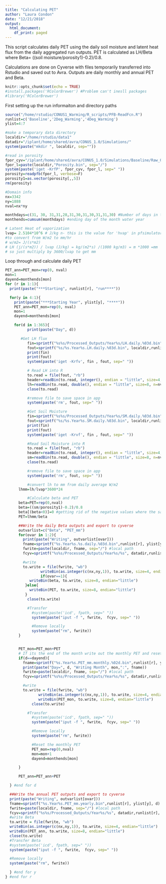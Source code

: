 ```yaml
---
title: "Calculating PET"
author: "Laura Condon"
date: "12/21/2018"
output:
  html_document:
    df_print: paged
---
```

This script calculates daily PET using the daily soil moisture and latent heat flux from the daily aggregated run outputs. PET is calculated as LH/Beta where Beta= ((soil moisture/porosity1)-0.2)/0.8.  

Calculations are done on Cyverse with files temporarily transferred into Rstudio and saved out to Avra. Outputs are daily monthly and annual PET and Beta. 

```r
knitr::opts_chunk$set(echo = TRUE)
#install.packages('RColorBrewer') #Problem can't inesll packages
#library('RColorBrewer')
```

First setting up the run informaiton and directory paths
```r
source("/home/rstudio/CONUS1_Warming/R_scripts/PFB-ReadFcn.R")
runlist=c('Baseline','2Deg_Warming','4Deg_Warming')
ylist=4:7

#make a temporary data directory
localdir="/home/rstudio/data1"
datadir="/iplant/home/shared/avra/CONUS_1.0/Simulations/"
system(paste("mkdir ", localdir, sep=""))

#read in porosity
fpor_cyv="/iplant/home/shared/avra/CONUS_1.0/Simulations/Baseline/Raw_Outputs/CONUS.5layer.pfclm.PumpHS.run4.out.porosity.pfb"
fpor_l=paste(localdir,"Porosity.bin", sep="/")
system(paste('iget -KrfP', fpor_cyv, fpor_l, sep=" "))
porosity=readpfb(fpor_l, verbose=F)
porosity1=as.vector(porosity[,,5])
rm(porosity)

#Domain info
nx=3342
ny=1888
nval=nx*ny

monthdays=c(31, 30, 31,31,28,31,30,31,30,31,31,30) #Number of days in the month for water year (i.e. starting in October)
monthends=cumsum(monthdays) #ending day of the month water year

# Latent Heat of vaporization
lvap= 2.5104*10^6 # J/kg n- this is the value for 'hvap' in pfsimulator/clm/clm_varcon.F90
#to convert from W/m2 to mm/hr
# w/m2= J/(s*m2)
# LH (j/(s*m2)) / lvap (J/kg) = kg/(m2*s) /(1000 kg/m3) = m *1000 =mm
# so just multiply by 3600/lvap to get mm   
```

Loop through and calculate daily PET
```r
PET_ann=PET_mon=rep(0, nval)
mon=1
dayend=monthends[mon]
for (r in 1:1){
  print(paste("***Starting", runlist[r], "run****"))

  for(y in 4:1){
    print(paste("***Starting Year", ylist[y], "****"))
    PET_ann=PET_mon=rep(0, nval)
    mon=1
    dayend=monthends[mon]

    for(d in 1:365){
		  print(paste("Day", d))

       #Get LH flux
		  fin=sprintf("%s%s/Processed_Outputs/Year%s/LH.daily.%03d.bin", datadir,runlist[r], ylist[y], d)
		  fout=sprintf("%s/%s.Year%s.LH.daily.%03d.bin", localdir,runlist[r], ylist[y],d)
		  print(fin)
		  print(fout)
		  system(paste('iget -Krfv', fin , fout, sep=" "))

		  # Read LH into R
		  to.read = file(fout, "rb")
		  header=readBin(to.read, integer(), endian = "little", size=4, n=3)
		  lh=readBin(to.read, double(), endian = "little", size=8, n=nval)
		  close(to.read)

		  #remove file to save space in app
		  system(paste('rm', fout, sep=" "))

		  #Get Soil Moisture
		  fin=sprintf("%s%s/Processed_Outputs/Year%s/SM.daily.%03d.bin", datadir,runlist[r], ylist[y], d)
		  fout=sprintf("%s/%s.Year%s.SM.daily.%03d.bin", localdir,runlist[r], ylist[y],d)
		  print(fin)
		  print(fout)
		  system(paste('iget -Krvf', fin , fout, sep=" "))

		  #Read Soil Moisture into R
		  to.read = file(fout, "rb")
		  header=readBin(to.read, integer(), endian = "little", size=4, n=3)
		  sm=readBin(to.read, double(), endian = "little", size=8, n=nval)
		  close(to.read)

		  #remove file to save space in app
		  system(paste('rm', fout, sep=" "))

		  #convert lh to mm from daily average W/m2
      lhmm=lh/lvap*3600*24

		  #Calculate beta and PET
      beta=PET=rep(0,nval)
      beta=((sm/porosity1)-0.2)/0.8
      beta[(beta<0)]=0 #getting rid of the negative values where the saturation is less than sres
      PET=lhmm/beta

      ##Write the daily Beta outputs and export to cyverse
      outvarlist=c("Beta", "PET_mm")
      for(ovar in 1:2){
        print(paste("Writing", outvarlist[ovar]))
        fname=sprintf("%s.Year%s.%s.daily.%03d.bin",runlist[r], ylist[y],outvarlist[ovar],d)
        fwrite=paste(localdir, fname, sep="/") #local path
        fcyv=sprintf("%s%s/Processed_Outputs/Year%s/%s", datadir,runlist[r], ylist[y],fname) #cyverse path

        #write
        to.write = file(fwrite, "wb")
			    writeBin(as.integer(c(nx,ny,1)), to.write, size=4, endian="little")
			    if(ovar==1){
           writeBin(beta, to.write, size=8, endian="little")
         }else{
           writeBin(PET, to.write, size=8, endian="little")
         }
	  	  close(to.write)

	  	  #Transfer
		    #system(paste('icd', fpath, sep=" "))
		    system(paste("iput -f ", fwrite,  fcyv, sep=" "))

		    #Remove locally
		    system(paste("rm", fwrite))
      }


      PET_mon=PET_mon+PET
      # If its the end of the month write out the monthly PET and reset
      if(d==dayend){
        fname=sprintf("%s.Year%s.PET_mm.monthly.%02d.bin",runlist[r], ylist[y],mon)
        print(paste("Day=", d, "Writing Month", mon,":", fname))
        fwrite=paste(localdir, fname, sep="/") #local path
        fcyv=sprintf("%s%s/Processed_Outputs/Year%s/%s", datadir,runlist[r], ylist[y],fname) #cyverse path

        #write
        to.write = file(fwrite, "wb")
			   writeBin(as.integer(c(nx,ny,1)), to.write, size=4, endian="little")
			   writeBin(PET_mon, to.write, size=8, endian="little")
	    	close(to.write)

	  	  #Transfer
		    #system(paste('icd', fpath, sep=" "))
		    system(paste("iput -f ", fwrite,  fcyv, sep=" "))

		    #Remove locally
		    system(paste("rm", fwrite))

		    #Reset the monthly PET
		    PET_mon=rep(0,nval)
		    mon=mon+1
		    dayend=monthends[mon]

      }

      PET_ann=PET_ann+PET

  } #end for d

  ##Write the annual PET outputs and export to cyverse
  print(paste("Writing", outvarlist[ovar]))
  fname=sprintf("%s.Year%s.PET_mm.yearly.bin",runlist[r], ylist[y], d)
  fwrite=paste(localdir, fname, sep="/") #local path
  fcyv=sprintf("%s%s/Processed_Outputs/Year%s/%s", datadir,runlist[r], ylist[y],fname) #cyverse path
  #write Beta
  to.write = file(fwrite, "wb")
  writeBin(as.integer(c(nx,ny,1)), to.write, size=4, endian="little")
  writeBin(PET_ann, to.write, size=8, endian="little")
  close(to.write)
  #Transfer Beta
  #system(paste('icd', fpath, sep=" "))
  system(paste("iput -f ", fwrite,  fcyv, sep=" "))

  #Remove locally
  system(paste("rm", fwrite))

  } #end for y
} #end for r

```
